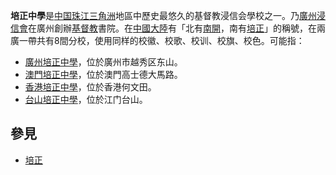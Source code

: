 '''培正中學'''是[[中国|中国]][[珠江三角洲|珠江三角洲]]地區中歷史最悠久的基督教浸信会學校之一。乃[[廣州|廣州]][[浸信會|浸信會]]在廣州創辦[[基督教|基督教]]書院。在[[中國大陸|中國大陸]]有「北有[[南開學校|南開]]，南有[[培正|培正]]」的稱號，在兩廣一帶共有8間分校，使用同样的校徽、校歌、校训、校旗、校色。可能指：
*[[廣州培正中學|廣州培正中學]]，位於廣州市越秀区东山。
*[[澳門培正中學|澳門培正中學]]，位於澳門高士德大馬路。
*[[香港培正中學|香港培正中學]]，位於香港何文田。
*[[台山培正中學|台山培正中學]]，位於江门台山。

==參見==
*[[培正|培正]]
{{消歧義|CAT=四字教育機構消歧義}}